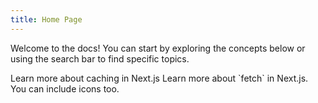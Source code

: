 ```yaml
---
title: Home Page
---
```


Welcome to the docs! You can start by exploring the concepts below or using the search bar to find specific topics.

<Cards>
  <Card
    href="https://nextjs.org/docs/app/building-your-application/data-fetching/fetching-caching-and-revalidating"
    title="Fetching, Caching, and Revalidating"
  >
    Learn more about caching in Next.js
  </Card>
  <Card title="href is optional">Learn more about `fetch` in Next.js.</Card>
  <Card href="/" title="Home">
    You can include icons too.
  </Card>
</Cards>
